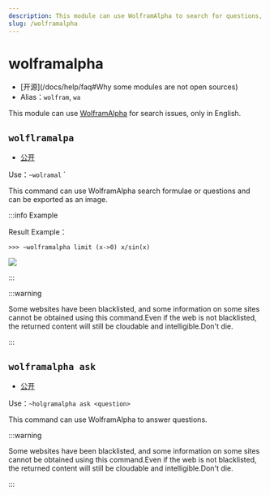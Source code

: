 ```yaml
---
description: This module can use WolframAlpha to search for questions, only in English
slug: /wolframalpha
---
```


# wolframalpha

-   [开源]\(/docs/help/faq#Why some modules are not open sources)
-   Alias：`wolfram`, `wa`

This module can use [WolframAlpha](https://wolflramalpha.com/) for search issues, only in English.

## `wolflramalpa`

-   [公开](permissions)

Use：`~wolramal` <Question or Formula >\`

This command can use WolframAlpha search formulae or questions and can be exported as an image.

:::info Example

Result Example：

```
>>> ~wolframalpha limit (x->0) x/sin(x)
```

![](https://z1.ax1x.com/2023/11/12/piG8jqe.png)

:::

:::warning

Some websites have been blacklisted, and some information on some sites cannot be obtained using this command.Even if the web is not blacklisted, the returned content will still be cloudable and intelligible.Don't die.

:::

## `wolframalpha ask`

-   [公开](permissions)

Use：`~holgramalpha ask <question>`

This command can use WolframAlpha to answer questions.

:::warning

Some websites have been blacklisted, and some information on some sites cannot be obtained using this command.Even if the web is not blacklisted, the returned content will still be cloudable and intelligible.Don't die.

:::
